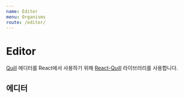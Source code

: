 ```yaml
---
name: Editor
menu: Organisms
route: /editor/
---
```



# Editor

[Quill](https://quilljs.com/) 에디터를 React에서 사용하기 위해 [React-Quill](https://github.com/zenoamaro/react-quill) 라이브러리를 사용합니다.

## 에디터

<Editor></Editor>
